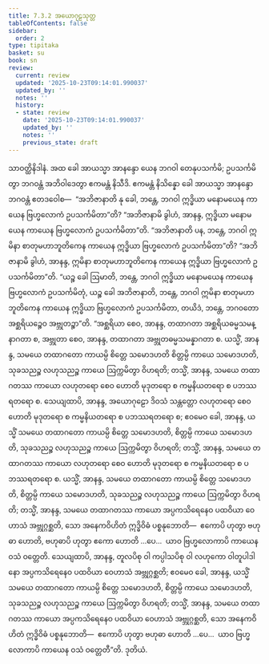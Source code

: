```yaml
---
title: 7.3.2 အယောဂုဠသုတ္တ
tableOfContents: false
sidebar:
  order: 2
type: tipitaka
basket: su
book: sn
review:
  current: review
  updated: '2025-10-23T09:14:01.990037'
  updated_by: ''
  notes: ''
  history:
  - state: review
    date: '2025-10-23T09:14:01.990037'
    updated_by: ''
    notes: ''
    previous_state: draft
---
```



<ReviewStatus review={frontmatter.review} showDetails={true} />

<HypothesisAnnotation frontmatter={frontmatter} />

<DynamicBreadcrumb />

<Division number="834" book="sn" e="ch" v="18" p="408">

<Paragraph number="1472" book="sn">
သာဝတ္ထိနိဒါနံ. အထ ခေါ အာယသ္မာ အာနန္ဒော ယေန ဘဂဝါ တေနုပသင်္ကမိ; ဥပသင်္ကမိတွာ ဘဂဝန္တံ အဘိဝါဒေတွာ ဧကမန္တံ နိသီဒိ. ဧကမန္တံ နိသိန္နော ခေါ အာယသ္မာ အာနန္ဒော ဘဂဝန္တံ ဧတဒဝေါစ—  “အဘိဇာနာတိ နု ခေါ, ဘန္တေ, ဘဂဝါ ဣဒ္ဓိယာ မနောမယေန ကာယေန ဗြဟ္မလောကံ ဥပသင်္ကမိတာ”တိ? “အဘိဇာနာမိ ခွါဟံ, အာနန္ဒ, ဣဒ္ဓိယာ မနောမယေန ကာယေန ဗြဟ္မလောကံ ဥပသင်္ကမိတာ”တိ. “အဘိဇာနာတိ ပန, ဘန္တေ, ဘဂဝါ ဣမိနာ စာတုမဟာဘူတိကေန ကာယေန ဣဒ္ဓိယာ ဗြဟ္မလောကံ ဥပသင်္ကမိတာ”တိ? “အဘိဇာနာမိ ခွါဟံ, အာနန္ဒ, ဣမိနာ စာတုမဟာဘူတိကေန ကာယေန ဣဒ္ဓိယာ ဗြဟ္မလောကံ ဥပသင်္ကမိတာ”တိ.
</Paragraph>

<Paragraph number="1473" book="sn">
“ယဉ္စ ခေါ ဩမာတိ, ဘန္တေ, ဘဂဝါ ဣဒ္ဓိယာ မနောမယေန ကာယေန ဗြဟ္မလောကံ ဥပသင်္ကမိတုံ, ယဉ္စ ခေါ အဘိဇာနာတိ, ဘန္တေ, ဘဂဝါ ဣမိနာ စာတုမဟာဘူတိကေန ကာယေန ဣဒ္ဓိယာ ဗြဟ္မလောကံ ဥပသင်္ကမိတာ, တယိဒံ, ဘန္တေ, ဘဂဝတော အစ္ဆရိယဉ္စေဝ အဗ္ဘုတဉ္စာ”တိ. “အစ္ဆရိယာ စေဝ, အာနန္ဒ, တထာဂတာ အစ္ဆရိယဓမ္မသမန္နာဂတာ စ, အဗ္ဘုတာ စေဝ, အာနန္ဒ, တထာဂတာ အဗ္ဘုတဓမ္မသမန္နာဂတာ စ.
</Paragraph>

<Paragraph number="1474" book="sn">
ယသ္မိံ, အာနန္ဒ, သမယေ တထာဂတော ကာယမ္ပိ စိတ္တေ သမောဒဟတိ စိတ္တမ္ပိ ကာယေ သမောဒဟတိ, သုခသညဉ္စ လဟုသညဉ္စ ကာယေ ဩက္ကမိတွာ ဝိဟရတိ; တသ္မိံ, အာနန္ဒ, သမယေ တထာဂတဿ ကာယော လဟုတရော စေဝ ဟောတိ မုဒုတရော စ ကမ္မနိယတရော စ ပဘဿရတရော စ.
</Paragraph>

<Paragraph number="1475" book="sn">
သေယျထာပိ, အာနန္ဒ, အယောဂုဠော ဒိဝသံ သန္တတ္တော လဟုတရော စေဝ ဟောတိ မုဒုတရော စ ကမ္မနိယတရော စ ပဘဿရတရော စ; ဧဝမေဝ ခေါ, အာနန္ဒ, ယသ္မိံ သမယေ တထာဂတော ကာယမ္ပိ စိတ္တေ သမောဒဟတိ, စိတ္တမ္ပိ ကာယေ သမောဒဟတိ, သုခသညဉ္စ လဟုသညဉ္စ ကာယေ ဩက္ကမိတွာ ဝိဟရတိ; တသ္မိံ, အာနန္ဒ, သမယေ တထာဂတဿ ကာယော လဟုတရော စေဝ ဟောတိ မုဒုတရော စ ကမ္မနိယတရော စ ပဘဿရတရော စ.
</Paragraph>

<Paragraph number="1476" book="sn">
ယသ္မိံ, အာနန္ဒ, သမယေ တထာဂတော ကာယမ္ပိ စိတ္တေ သမောဒဟတိ, စိတ္တမ္ပိ ကာယေ သမောဒဟတိ, သုခသညဉ္စ လဟုသညဉ္စ ကာယေ ဩက္ကမိတွာ ဝိဟရတိ; တသ္မိံ, အာနန္ဒ, သမယေ တထာဂတဿ ကာယော အပ္ပကသိရေနေဝ ပထဝိယာ ဝေဟာသံ အဗ္ဘုဂ္ဂစ္ဆတိ, သော အနေကဝိဟိတံ ဣဒ္ဓိဝိဓံ ပစ္စနုဘောတိ—  ဧကောပိ ဟုတွာ ဗဟုဓာ ဟောတိ, ဗဟုဓာပိ ဟုတွာ ဧကော ဟောတိ …ပေ…  ယာဝ ဗြဟ္မလောကာပိ ကာယေန ဝသံ ဝတ္တေတိ.
</Paragraph>

<Paragraph number="1477" book="sn">
သေယျထာပိ, အာနန္ဒ, တူလပိစု ဝါ ကပ္ပါသပိစု ဝါ လဟုကော ဝါတူပါဒါနော အပ္ပကသိရေနေဝ ပထဝိယာ ဝေဟာသံ အဗ္ဘုဂ္ဂစ္ဆတိ; ဧဝမေဝ ခေါ, အာနန္ဒ, ယသ္မိံ သမယေ တထာဂတော ကာယမ္ပိ စိတ္တေ သမောဒဟတိ, စိတ္တမ္ပိ ကာယေ သမောဒဟတိ, သုခသညဉ္စ လဟုသညဉ္စ ကာယေ ဩက္ကမိတွာ ဝိဟရတိ; တသ္မိံ, အာနန္ဒ, သမယေ တထာဂတဿ ကာယော အပ္ပကသိရေနေဝ ပထဝိယာ ဝေဟာသံ အဗ္ဘုဂ္ဂစ္ဆတိ, သော အနေကဝိဟိတံ ဣဒ္ဓိဝိဓံ ပစ္စနုဘောတိ—  ဧကောပိ ဟုတွာ ဗဟုဓာ ဟောတိ …ပေ…  ယာဝ ဗြဟ္မလောကာပိ ကာယေန ဝသံ ဝတ္တေတီ”တိ.

</Paragraph>
</Division>

<Paragraph number="1478" type="center" book="sn">
ဒုတိယံ.
</Paragraph>
